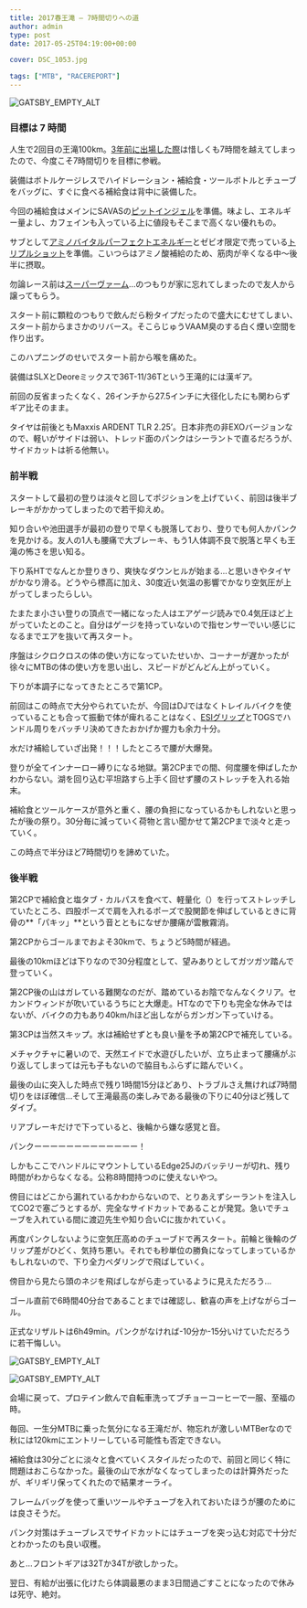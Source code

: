 ---
title: 2017春王滝 – 7時間切りへの道
author: admin
type: post
date: 2017-05-25T04:19:00+00:00

cover: DSC_1053.jpg

tags: ["MTB", "RACEREPORT"]
---

![GATSBY_EMPTY_ALT](./DSC_1053.jpg)

### 目標は 7 時間

人生で2回目の王滝100km。<a href="/2014/05/2014-sda.html" target="_blank">3年前に出場した際</a>は惜しくも7時間を越えてしまったので、今度こそ7時間切りを目標に参戦。

装備はボトルケージレスでハイドレーション・補給食・ツールボトルとチューブをバッグに、すぐに食べる補給食は背中に装備した。

今回の補給食はメインにSAVASの<a href="http://amzn.to/2rkSJRk" target="_blank">ピットインジェル</a>を準備。味よし、エネルギー量よし、カフェインも入っている上に値段もそこまで高くない優れもの。

サブとして<a href="http://amzn.to/2rYmfc7" target="_blank">アミノバイタルパーフェクトエネルギー</a>とゼビオ限定で売っている<a href="https://ssx.xebio-online.com/ec/srDispProductDetail/ItemId/A-10434437801" target="_blank">トリプルショット</a>を準備。こいつらはアミノ酸補給のため、筋肉が辛くなる中～後半に摂取。

勿論レース前は<a href="http://amzn.to/2rCT7uk" target="_blank">スーパーヴァーム</a>…のつもりが家に忘れてしまったので友人から譲ってもらう。

スタート前に顆粒のつもりで飲んだら粉タイプだったので盛大にむせてしまい、スタート前からまさかのリバース。そこらじゅうVAAM臭のする白く煙い空間を作り出す。

このハプニングのせいでスタート前から喉を痛めた。

装備はSLXとDeoreミックスで36T-11/36Tという王滝的には漢ギア。

前回の反省まったくなく、26インチから27.5インチに大径化したにも関わらずギア比そのまま。

タイヤは前後ともMaxxis ARDENT TLR 2.25&#8217;。日本非売の非EXOバージョンなので、軽いがサイドは弱い、トレッド面のパンクはシーラントで直るだろうが、サイドカットは祈る他無い。

### 前半戦

スタートして最初の登りは淡々と回してポジションを上げていく、前回は後半ブレーキがかかってしまったので若干抑えめ。

知り合いや池田選手が最初の登りで早くも脱落しており、登りでも何人かパンクを見かける。友人の1人も腰痛で大ブレーキ、もう1人体調不良で脱落と早くも王滝の怖さを思い知る。

下り系HTでなんとか登りきり、爽快なダウンヒルが始まる…と思いきやタイヤがかなり滑る。どうやら標高に加え、30度近い気温の影響でかなり空気圧が上がってしまったらしい。

たまたま小さい登りの頂点で一緒になった人はエアゲージ読みで0.4気圧ほど上がっていたとのこと。自分はゲージを持っていないので指センサーでいい感じになるまでエアを抜いて再スタート。

序盤はシクロクロスの体の使い方になっていたせいか、コーナーが遅かったが徐々にMTBの体の使い方を思い出し、スピードがどんどん上がっていく。

下りが本調子になってきたところで第1CP。

前回はこの時点で大分やられていたが、今回はDJではなくトレイルバイクを使っていることも合って振動で体が痺れることはなく、<a href="http://amzn.to/2rYoJXT" target="_blank">ESIグリップ</a>とTOGSでハンドル周りをバッチリ決めてきたおかげか握力も余力十分。

水だけ補給していざ出発！！！したところで腰が大爆発。

登りが全てインナーロー縛りになる地獄。第2CPまでの間、何度腰を伸ばしたかわからない。湖を回り込む平坦路すら上手く回せず腰のストレッチを入れる始末。

補給食とツールケースが意外と重く、腰の負担になっているかもしれないと思ったが後の祭り。30分毎に減っていく荷物と言い聞かせて第2CPまで淡々と走っていく。

この時点で半分ほど7時間切りを諦めていた。

### 後半戦

第2CPで補給食と塩タブ・カルパスを食べて、軽量化（）を行ってストレッチしていたところ、四股ポーズで肩を入れるポーズで股関節を伸ばしているときに背骨の**「パキッ」**という音とともになぜか腰痛が雲散霧消。

第2CPからゴールまでおよそ30kmで、ちょうど5時間が経過。

最後の10kmほどは下りなので30分程度として、望みありとしてガツガツ踏んで登っていく。

第2CP後の山はガレている難関なのだが、踏めているお陰でなんなくクリア。セカンドウィンドが吹いているうちにと大爆走。HTなので下りも完全な休みではないが、バイクの力もあり40km/hほど出しながらガンガン下っていける。

第3CPは当然スキップ。水は補給せずとも良い量を予め第2CPで補充している。

メチャクチャに暑いので、天然エイドで水遊びしたいが、立ち止まって腰痛がぶり返してしまっては元も子もないので脇目もふらずに踏んでいく。

最後の山に突入した時点で残り1時間15分ほどあり、トラブルさえ無ければ7時間切りをほぼ確信…そして王滝最高の楽しみである最後の下りに40分ほど残してダイブ。

リアブレーキだけで下っていると、後輪から嫌な感覚と音。

パンクーーーーーーーーーーーーー！

しかもここでハンドルにマウントしているEdge25Jのバッテリーが切れ、残り時間がわからなくなる。公称8時間持つのに使えないやつ。

傍目にはどこから漏れているかわからないので、とりあえずシーラントを注入してCO2で塞ごうとするが、完全なサイドカットであることが発覚。急いでチューブを入れている間に渡辺先生や知り合いCに抜かれていく。

再度パンクしないように空気圧高めのチューブドで再スタート。前輪と後輪のグリップ差がひどく、気持ち悪い。それでも秒単位の勝負になってしまっているかもしれないので、下り全力ペダリングで飛ばしていく。

傍目から見たら頭のネジを飛ばしながら走っているように見えただろう…

ゴール直前で6時間40分台であることまでは確認し、歓喜の声を上げながらゴール。

正式なリザルトは6h49min。パンクがなければ-10分か-15分いけていただろうに若干悔しい。

![GATSBY_EMPTY_ALT](./DSC_1054.jpg)

![GATSBY_EMPTY_ALT](./DSC_1055.jpg)

会場に戻って、プロテイン飲んで自転車洗ってブチョーコーヒーで一服、至福の時。

毎回、一生分MTBに乗った気分になる王滝だが、物忘れが激しいMTBerなので秋には120kmにエントリーしている可能性も否定できない。

補給食は30分ごとに淡々と食べていくスタイルだったので、前回と同じく特に問題はおこらなかった。最後の山で水がなくなってしまったのは計算外だったが、ギリギリ保ってくれたので結果オーライ。

フレームバッグを使って重いツールやチューブを入れておいたほうが腰のためには良さそうだ。

パンク対策はチューブレスでサイドカットにはチューブを突っ込む対応で十分だとわかったのも良い収穫。

あと…フロントギアは32Tか34Tが欲しかった。

翌日、有給が出張に化けたら体調最悪のまま3日間過ごすことになったので休みは死守、絶対。

<LinkBox isAmazonLink url="https://www.amazon.co.jp/dp/B00IWK4ULU/" />
